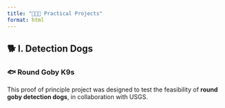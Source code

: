 ```yaml
---
title: "👩🏻‍🔬 Practical Projects"
format: html
---
```


## 🐕 I. Detection Dogs

### 🐟 Round Goby K9s
<div class="project-card">
<div class="project-content">
This proof of principle project was designed to test the feasibility of **round goby detection dogs**, in collaboration with USGS.  
